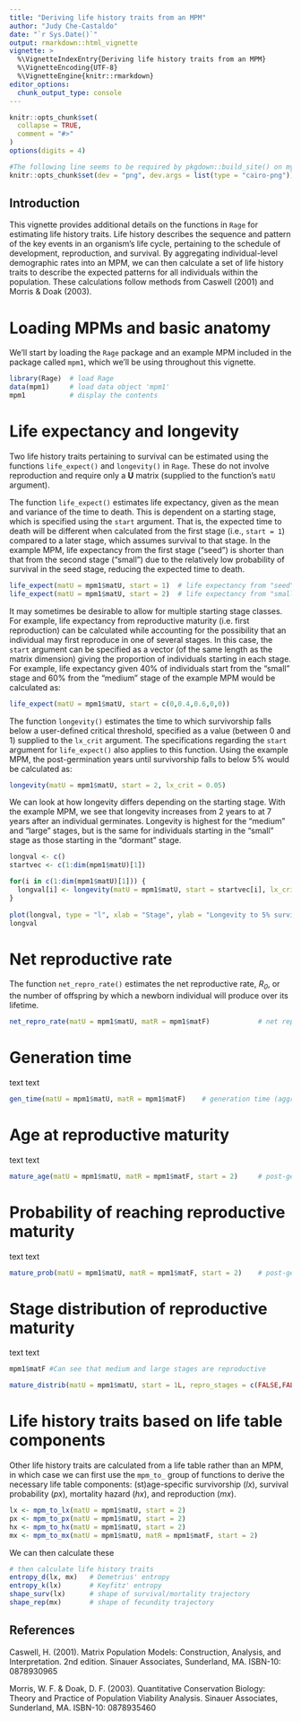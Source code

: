 ```yaml
---
title: "Deriving life history traits from an MPM"
author: "Judy Che-Castaldo"
date: "`r Sys.Date()`"
output: rmarkdown::html_vignette
vignette: >
  %\VignetteIndexEntry{Deriving life history traits from an MPM}
  %\VignetteEncoding{UTF-8}
  %\VignetteEngine{knitr::rmarkdown}
editor_options: 
  chunk_output_type: console
---
```


```r
knitr::opts_chunk$set(
  collapse = TRUE,
  comment = "#>"
)
options(digits = 4)
```

```r
#The following line seems to be required by pkgdown::build_site() on my machine, but causes build to break with R-CMD-CHECK on GH
knitr::opts_chunk$set(dev = "png", dev.args = list(type = "cairo-png"))
```

## Introduction

This vignette provides additional details on the functions in `Rage` for estimating life history traits. Life history describes the sequence and pattern of the key events in an organism's life cycle, pertaining to the schedule of development, reproduction, and survival. By aggregating individual-level demographic rates into an MPM, we can then calculate a set of life history traits to describe the expected patterns for all individuals within the population. These calculations follow methods from Caswell (2001) and Morris & Doak (2003).


# Loading MPMs and basic anatomy

We'll start by loading the `Rage` package and an example MPM included in the package called `mpm1`, which we'll be using throughout this vignette.

```r
library(Rage)  # load Rage
data(mpm1)     # load data object 'mpm1'
mpm1           # display the contents
```


# Life expectancy and longevity

Two life history traits pertaining to survival can be estimated using the functions `life_expect()` and `longevity()` in `Rage`. These do not involve reproduction and require only a __U__ matrix (supplied to the function's `matU` argument).

The function `life_expect()` estimates life expectancy, given as the mean and variance of the time to death. This is dependent on a starting stage, which is specified using the `start` argument. That is, the expected time to death will be different when calculated from the first stage (i.e., `start = 1`) compared to a later stage, which assumes survival to that stage. In the example MPM, life expectancy from the first stage ("seed") is shorter than that from the second stage ("small") due to the relatively low probability of survival in the seed stage, reducing the expected time to death.   

```r
life_expect(matU = mpm1$matU, start = 1)  # life expectancy from "seed" stage
life_expect(matU = mpm1$matU, start = 2)  # life expectancy from "small" stage
```


It may sometimes be desirable to allow for multiple starting stage classes. For example, life expectancy from reproductive maturity (i.e. first reproduction) can be calculated while accounting for the possibility that an individual may first reproduce in one of several stages. In this case, the `start` argument can be specified as a vector (of the same length as the matrix dimension) giving the proportion of individuals starting in each stage. For example, life expectancy given 40% of individuals start from the "small" stage and 60% from the "medium" stage of the example MPM would be calculated as:

```r
life_expect(matU = mpm1$matU, start = c(0,0.4,0.6,0,0))    
```


The function `longevity()` estimates the time to which survivorship falls below a user-defined critical threshold, specified as a value (between 0 and 1) supplied to the `lx_crit` argument. The specifications regarding the `start` argument for `life_expect()` also applies to this function. Using the example MPM, the post-germination years until survivorship falls to below 5% would be calculated as:

```r
longevity(matU = mpm1$matU, start = 2, lx_crit = 0.05)  
```


We can look at how longevity differs depending on the starting stage. With the example MPM, we see that longevity increases from 2 years to at 7 years after an individual germinates. Longevity is highest for the "medium" and "large" stages, but is the same for individuals starting in the "small" stage as those starting in the "dormant" stage.  

```r
longval <- c()
startvec <- c(1:dim(mpm1$matU)[1])

for(i in c(1:dim(mpm1$matU)[1])) {
  longval[i] <- longevity(matU = mpm1$matU, start = startvec[i], lx_crit = 0.05)  
}
  
plot(longval, type = "l", xlab = "Stage", ylab = "Longevity to 5% survivorship")
longval
```




# Net reproductive rate

The function `net_repro_rate()` estimates the net reproductive rate, *R<sub>0</sub>*, or the number of offspring by which a newborn individual will produce over its lifetime.

```r
net_repro_rate(matU = mpm1$matU, matR = mpm1$matF)            # net reproductive rate (aggregate)
```



# Generation time

text text

```r
gen_time(matU = mpm1$matU, matR = mpm1$matF)    # generation time (aggregate)
```



# Age at reproductive maturity

text text

```r
mature_age(matU = mpm1$matU, matR = mpm1$matF, start = 2)     # post-germination years to first reproduction
```



# Probability of reaching reproductive maturity

text text

```r
mature_prob(matU = mpm1$matU, matR = mpm1$matF, start = 2)    # post-germination Pr(survival to first repro)
```



# Stage distribution of reproductive maturity

text text

```r
mpm1$matF #Can see that medium and large stages are reproductive

mature_distrib(matU = mpm1$matU, start = 1L, repro_stages = c(FALSE,FALSE,TRUE,TRUE,FALSE))   
```



# Life history traits based on life table components

Other life history traits are calculated from a life table rather than an MPM, in which case we can first use the `mpm_to_` group of functions to derive the necessary life table components: (st)age-specific survivorship (*lx*), survival probability (*px*), mortality hazard (*hx*), and reproduction (*mx*).


```r
lx <- mpm_to_lx(matU = mpm1$matU, start = 2)
px <- mpm_to_px(matU = mpm1$matU, start = 2)
hx <- mpm_to_hx(matU = mpm1$matU, start = 2)
mx <- mpm_to_mx(matU = mpm1$matU, matR = mpm1$matF, start = 2)
```

We can then calculate these 


```r
# then calculate life history traits
entropy_d(lx, mx)   # Demetrius' entropy
entropy_k(lx)       # Keyfitz' entropy
shape_surv(lx)      # shape of survival/mortality trajectory
shape_rep(mx)       # shape of fecundity trajectory
```




## References

Caswell, H. (2001). Matrix Population Models: Construction, Analysis, and Interpretation. 2nd edition. Sinauer Associates, Sunderland, MA. ISBN-10: 0878930965

Morris, W. F. & Doak, D. F. (2003). Quantitative Conservation Biology: Theory and Practice of Population Viability Analysis. Sinauer Associates, Sunderland, MA. ISBN-10: 0878935460

